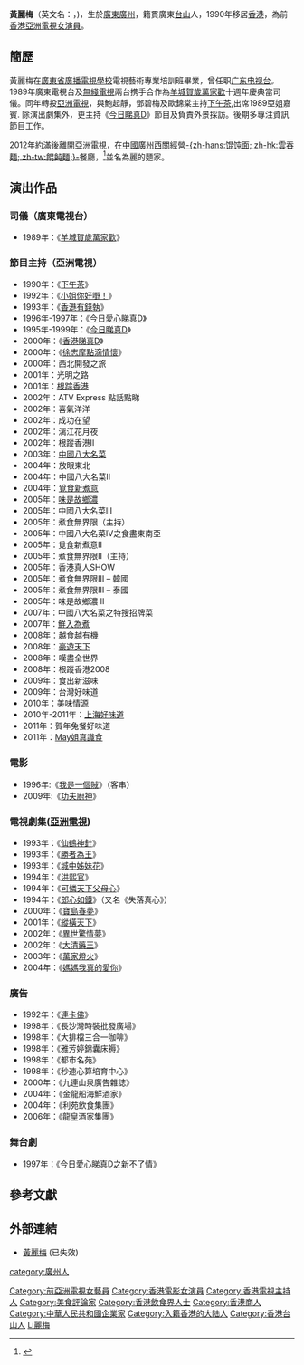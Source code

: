 {{藝人
| 类型 = 女演员
| 图片 =  
| 英文名 = May,Huang Li Mei
| 姓名 = 黃麗梅
| 本名 = 
| 暱稱 = May姐
| 國籍 = {{CNHK}}
| 民族 = [[汉族|汉族]]
| 出生日期 = {{Birth date and age|1963|3|3}}
| 出生地點 = {{CHN}}[[廣東|廣東]][[廣州|廣州]]
| 逝世日期 = 
| 逝世地點 = 
| 教育程度 = 廣東省廣播電視學校電視藝術專業培訓班畢業
| 官方網站 = 
| 經紀公司 = [[亞洲電視|亞洲電視]] (1989-2012年)
| imdb =
}}
'''黃麗梅'''（英文名：'''{{lang|en|May Huang}}'''，{{bd|1963年|3月3日|catIdx=Huang黃麗梅}})，生於[[廣東|廣東]][[廣州|廣州]]，籍貫廣東[[台山市|台山]]人，1990年移居[[香港|香港]]，為前[[香港|香港]][[亞洲電視|亞洲電視]][[演員|女演員]]。

== 簡歷 ==
黃麗梅在[[廣東省廣播電視學校|廣東省廣播電視學校]]電視藝術專業培訓班畢業，曾任职[[广东广播电视台|广东电视台]]。1989年廣東電視台及[[電視廣播有限公司|無綫電視]]兩台携手合作為[[羊城賀歲萬家歡|羊城賀歲萬家歡]]十週年慶典當司儀。同年轉投[[亞洲電視|亞洲電視]]，與鮑起靜，鄧碧梅及歐錦棠主持[[下午茶_(亞洲電視節目)|下午茶]],出席1989亞姐嘉賓. 除演出劇集外，更主持《[[今日睇真D|今日睇真D]]》節目及負責外景採訪。後期多專注資訊節目工作。

2012年約滿後離開亞洲電視，在[[中國|中國]][[廣州|廣州]][[西關|西關]]經營[[餛飩麵|-{zh-hans:馄饨面; zh-hk:雲吞麵; zh-tw:餛飩麵;}-]]餐廳，<ref>{{Cite web|title=黃麗梅一腳踼 日賣千碗雲吞麵|url=https://orientaldaily.on.cc/cnt/entertainment/20121005/00282_095.html|accessdate=2020-07-11|date=2012-10-05|publisher=東方日報}}</ref>並名為麗的麵家。

== 演出作品 ==
=== 司儀（廣東電視台） ===
*1989年：《[[羊城賀歲萬家歡|羊城賀歲萬家歡]]》

=== 節目主持（亞洲電視） ===
*1990年：《[[下午茶_(亞洲電視節目)|下午茶]]》
*1992年：《[[小姐你好嘢！|小姐你好嘢！]]》
*1993年：《[[香港有錢執|香港有錢執]]》
*1996年-1997年：《[[今日愛心睇真D|今日愛心睇真D]]》
*1995年-1999年：《[[今日睇真D|今日睇真D]]》
*2000年：《[[香港睇真D|香港睇真D]]》
*2000年：《[[徐志摩點滴情懷|徐志摩點滴情懷]]》
*2000年：西北開發之旅
*2001年：光明之路
*2001年：[[根踪香港|根踪香港]]
*2002年：ATV Express 點話點睇
*2002年：喜氣洋洋
*2002年：成功在望
*2002年：漓江花月夜
*2002年：根蹤香港II
*2003年：[[中國八大名菜|中國八大名菜]]
*2004年：放眼東北
*2004年：中國八大名菜II
*2004年：[[覓食新煮意|覓食新煮意]]
*2005年：[[味是故鄉濃|味是故鄉濃]]
*2005年：中國八大名菜III
*2005年：煮食無界限（主持）
*2005年：中國八大名菜IV之食盡東南亞
*2005年：覓食新煮意II
*2005年：煮食無界限II（主持）
*2005年：香港真人SHOW
*2005年：煮食無界限III – 韓國
*2005年：煮食無界限III – 泰國
*2005年：味是故鄉濃 II
*2007年：中國八大名菜之特搜招牌菜
*2007年：[[鮮入為煮|鮮入為煮]]
*2008年：[[越食越有機|越食越有機]]
*2008年：[[豪遊天下|豪遊天下]]
*2008年：嘆盡全世界
*2008年：根蹤香港2008
*2009年：食出新滋味
*2009年：台灣好味道
*2010年：美味情源
*2010年-2011年：[[上海好味道|上海好味道]]
*2011年：賀年兔餐好味道
*2011年：[[May姐真識食|May姐真識食]]

===電影===
*1996年:《[[我是一個賊|我是一個賊]]》（客串）
*2009年:《[[功夫廚神|功夫廚神]]》

===電視劇集([[亞洲電視|亞洲電視]])===
*1993年：《[[仙鶴神針|仙鶴神針]]》
*1993年：《[[勝者為王_(1991年電視劇)|勝者為王]]》
*1993年：《[[城中姊妹花|城中姊妹花]]》
*1994年：《[[洪熙官|洪熙官]]》
*1994年：《[[可憐天下父母心|可憐天下父母心]]》
*1994年：《[[郎心如鐵_(1994年電視劇)|郎心如鐵]]》（又名《失落真心》）
*2000年：《[[寶島春夢|寶島春夢]]》
*2001年：《[[縱橫天下_(電視劇)|縱橫天下]]》
*2002年：《[[異世驚情夢|異世驚情夢]]》
*2002年：《[[大清藥王|大清藥王]]》
*2003年：《[[萬家燈火_(電視劇)|萬家燈火]]》
*2004年：《[[媽媽我真的愛你|媽媽我真的愛你]]》

=== 廣告 ===
*1992年：《[[連卡佛|連卡佛]]》
*1998年：《長沙灣時裝批發廣場》
*1998年：《大排檔三合一咖啡》
*1998年：《雅芳婷錦囊床褥》
*1998年：《都市名苑》
*1998年：《秒速心算培育中心》
*2000年：《九連山泉廣告雜誌》
*2004年：《金龍船海鮮酒家》
*2004年：《利苑飲食集團》
*2006年：《龍皇酒家集團》

=== 舞台劇 ===
*1997年：《今日愛心睇真D之新不了情》

== 參考文獻 ==
{{reflist}}

== 外部連結 ==
*[https://web.archive.org/web/20070818121236/http://app.hkatv.com/info/atvstar/search.php?id=143&s=1 黃麗梅] (已失效)

{{DEFAULTSORT:Huang黃麗梅}}

[[Category:前亞洲電視女藝員|Category:前亞洲電視女藝員]]
[[Category:香港電影女演員|Category:香港電影女演員]]
[[Category:香港電視主持人|Category:香港電視主持人]]
[[Category:美食評論家|Category:美食評論家]]
[[Category:香港飲食界人士|Category:香港飲食界人士]]
[[Category:香港商人|Category:香港商人]]
[[Category:中華人民共和國企業家|Category:中華人民共和國企業家]]
[[Category:入籍香港的大陆人|Category:入籍香港的大陆人]]
[[Category:香港台山人|Category:香港台山人]]
[[category:廣州人|category:廣州人]]
[[Category:黃姓|Li麗梅]]